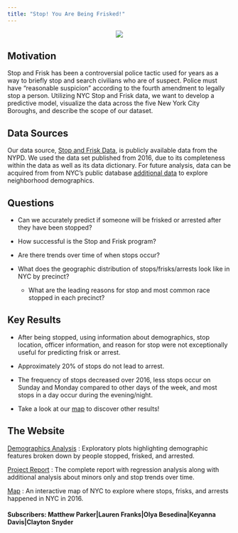 ```yaml
---
title: "Stop! You Are Being Frisked!"
---
```




<center>

![](images/cartoon.jpeg)

</center>


<h2> Motivation </h2>

Stop and Frisk has been a controversial police tactic used for years as a way to briefly stop and search civilians who are of suspect. Police must have "reasonable suspicion" according to the fourth amendment to legally stop a person. Utilizing NYC Stop and Frisk data, we want to develop a predictive model, visualize the data across the five New York City Boroughs, and describe the scope of our dataset.

<h2> Data Sources </h2>

Our data source, [Stop and Frisk Data](https://www1.nyc.gov/site/nypd/stats/reports-analysis/stopfrisk.page), is publicly available data from the NYPD. We used the data set published from 2016, due to its completeness within the data as well as its data dictionary. For future analysis, data can be acquired from from NYC's public database [additional data](https://opendata.cityofnewyork.us/) to explore neighborhood demographics. 

<h2> Questions </h2>

* Can we accurately predict if someone will be frisked or arrested after they have been stopped?

* How successful is the Stop and Frisk program?

* Are there trends over time of when stops occur?

* What does the geographic distribution of stops/frisks/arrests look like in NYC by precinct?
  + What are the leading reasons for stop and most common race stopped in each precinct?

<h2> Key Results </h2>

* After being stopped, using information about demographics, stop location, officer information, and reason for stop were not exceptionally useful for predicting frisk or arrest.

* Approximately 20% of stops do not lead to arrest.

* The frequency of stops decreased over 2016, less stops occur on Sunday and Monday compared to other days of the week, and most stops in a day occur during the evening/night.

* Take a look at our [map](https://group-13-final-proj.shinyapps.io/shiny_map/) to discover other results!

<h2> The Website </h2>

[Demographics Analysis](flexdashboard.html) : Exploratory plots highlighting demographic features broken down by people stopped, frisked, and arrested.

[Project Report](project_report.html) : The complete report with regression analysis along with additional analysis about minors only and stop trends over time.

[Map](https://group-13-final-proj.shinyapps.io/shiny_map/) : An interactive map of NYC to explore where stops, frisks, and arrests happened in NYC in 2016.



<h4> Subscribers: Matthew Parker|Lauren Franks|Olya Besedina|Keyanna Davis|Clayton Snyder <h4> 


